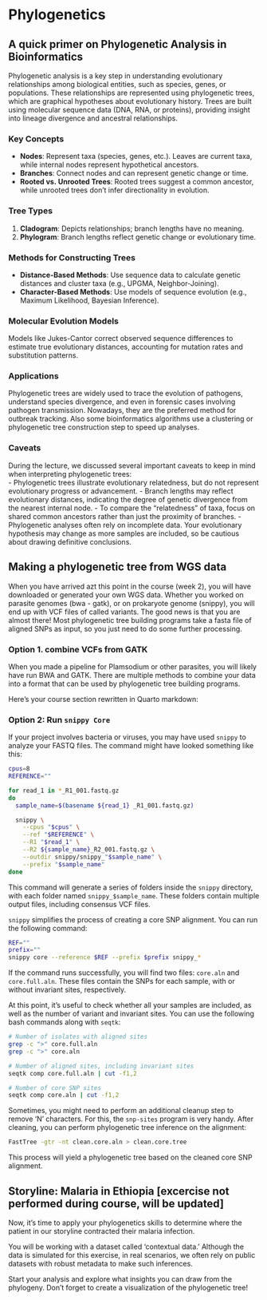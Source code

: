 # Phylogenetics {#sec-phylogenetics}

## A quick primer on Phylogenetic Analysis in Bioinformatics

Phylogenetic analysis is a key step in understanding evolutionary relationships among biological entities, such as species, genes, or populations. These relationships are represented using phylogenetic trees, which are graphical hypotheses about evolutionary history. Trees are built using molecular sequence data (DNA, RNA, or proteins), providing insight into lineage divergence and ancestral relationships.

### Key Concepts

- **Nodes**: Represent taxa (species, genes, etc.). Leaves are current taxa, while internal nodes represent hypothetical ancestors.
- **Branches**: Connect nodes and can represent genetic change or time.
- **Rooted vs. Unrooted Trees**: Rooted trees suggest a common ancestor, while unrooted trees don’t infer directionality in evolution.

### Tree Types

1. **Cladogram**: Depicts relationships; branch lengths have no meaning.
2. **Phylogram**: Branch lengths reflect genetic change or evolutionary time.

### Methods for Constructing Trees

- **Distance-Based Methods**: Use sequence data to calculate genetic distances and cluster taxa (e.g., UPGMA, Neighbor-Joining).
- **Character-Based Methods**: Use models of sequence evolution (e.g., Maximum Likelihood, Bayesian Inference).

### Molecular Evolution Models

Models like Jukes-Cantor correct observed sequence differences to estimate true evolutionary distances, accounting for mutation rates and substitution patterns.

### Applications

Phylogenetic trees are widely used to trace the evolution of pathogens, understand species divergence, and even in forensic cases involving pathogen transmission. Nowadays, they are the preferred method for outbreak tracking. Also some bioinformatics algorithms use a clustering or phylogenetic tree construction step to speed up analyses. 

### Caveats  
During the lecture, we discussed several important caveats to keep in mind when interpreting phylogenetic trees:  
- Phylogenetic trees illustrate evolutionary relatedness, but do not represent evolutionary progress or advancement.
- Branch lengths may reflect evolutionary distances, indicating the degree of genetic divergence from the nearest internal node.
- To compare the "relatedness" of taxa, focus on shared common ancestors rather than just the proximity of branches.
- Phylogenetic analyses often rely on incomplete data. Your evolutionary hypothesis may change as more samples are included, so be cautious about drawing definitive conclusions.

## Making a phylogenetic tree from WGS data
When you have arrived azt this point in the course (week 2), you will have downloaded or generated your own WGS data. Whether you worked on parasite genomes (bwa - gatk), or on prokaryote genome (snippy), you will end up with VCF files of called variants. The good news is that you  are almost there! Most phylogenetic tree building programs take a fasta file of aligned SNPs as input, so you just need to do some further processing.

### Option 1. combine VCFs from GATK
When you made a pipeline for Plamsodium or other parasites, you will likely have run BWA and GATK. There are multiple methods to combine your data into a format that can be used by phylogenetic tree building programs.

Here’s your course section rewritten in Quarto markdown:


### Option 2: Run `snippy Core`

If your project involves bacteria or viruses, you may have used `snippy` to analyze your FASTQ files. The command might have looked something like this:

```bash
cpus=8
REFERENCE=""

for read_1 in *_R1_001.fastq.gz
do
  sample_name=$(basename ${read_1} _R1_001.fastq.gz)

  snippy \
    --cpus "$cpus" \
    --ref "$REFERENCE" \
    --R1 "$read_1" \
    --R2 ${sample_name}_R2_001.fastq.gz \
    --outdir snippy/snippy_"$sample_name" \
    --prefix "$sample_name"
done
```

This command will generate a series of folders inside the `snippy` directory, with each folder named `snippy_$sample_name`. These folders contain multiple output files, including consensus VCF files.

`snippy` simplifies the process of creating a core SNP alignment. You can run the following command:

```bash
REF=""
prefix=""
snippy core --reference $REF --prefix $prefix snippy_*
```

If the command runs successfully, you will find two files: `core.aln` and `core.full.aln`. These files contain the SNPs for each sample, with or without invariant sites, respectively.

At this point, it’s useful to check whether all your samples are included, as well as the number of variant and invariant sites. You can use the following bash commands along with `seqtk`:

```bash
# Number of isolates with aligned sites
grep -c ">" core.full.aln
grep -c ">" core.aln

# Number of aligned sites, including invariant sites
seqtk comp core.full.aln | cut -f1,2

# Number of core SNP sites
seqtk comp core.aln | cut -f1,2
```

Sometimes, you might need to perform an additional cleanup step to remove 'N' characters. For this, the `snp-sites` program is very handy. After cleaning, you can perform phylogenetic tree inference on the alignment:

```bash
FastTree -gtr -nt clean.core.aln > clean.core.tree
```

This process will yield a phylogenetic tree based on the cleaned core SNP alignment.


::: {.callout-tip}
## Storyline: Malaria in Ethiopia [excercise not performed during course, will be updated]

Now, it's time to apply your phylogenetics skills to determine where the patient in our storyline contracted their malaria infection.

You will be working with a dataset called 'contextual data.' Although the data is simulated for this exercise, in real scenarios, we often rely on public datasets with robust metadata to make such inferences.

Start your analysis and explore what insights you can draw from the phylogeny. Don’t forget to create a visualization of the phylogenetic tree!

:::

